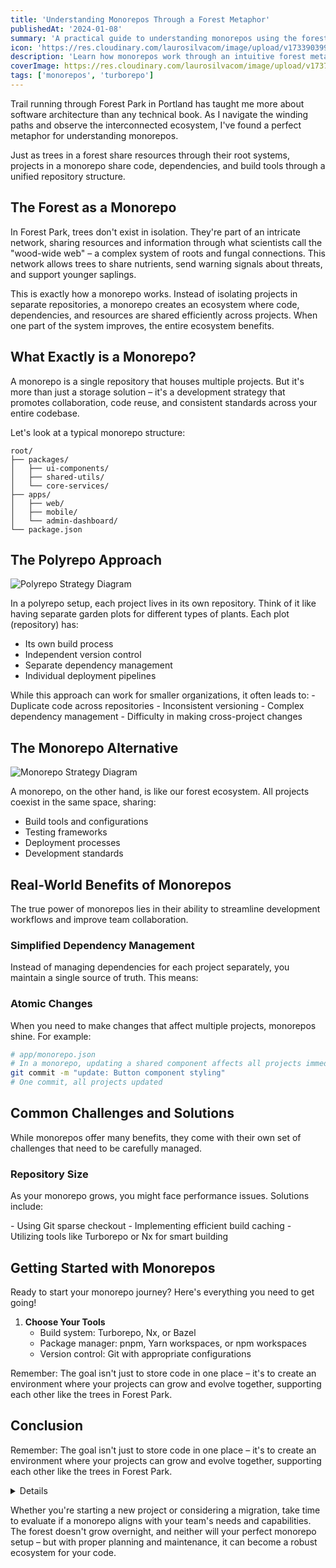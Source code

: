 ```yaml
---
title: 'Understanding Monorepos Through a Forest Metaphor'
publishedAt: '2024-01-08'
summary: 'A practical guide to understanding monorepos using the forest ecosystem as a metaphor'
icon: 'https://res.cloudinary.com/laurosilvacom/image/upload/v1733903998/laurosilvacom/lauro/icons/apbiew0qgkqsipxo4xed.png'
description: 'Learn how monorepos work through an intuitive forest metaphor, exploring their architecture, benefits, and practical implementation strategies.'
coverImage: https://res.cloudinary.com/laurosilvacom/image/upload/v1737787041/laurosilvacom/blog-images/qk3ridiywhjxrunwc3ez.jpg
tags: ['monorepos', 'turborepo']
---
```


Trail running through Forest Park in Portland has taught me more about software architecture than any technical book. As I navigate the winding paths and observe the interconnected ecosystem, I've found a perfect metaphor for understanding monorepos.

<Callout emoji="🌈">
	Just as trees in a forest share resources through their root
	systems, projects in a monorepo share code, dependencies, and
	build tools through a unified repository structure.
</Callout>

## The Forest as a Monorepo

In Forest Park, trees don't exist in isolation. They're part of an intricate network, sharing resources and information through what scientists call the "wood-wide web" – a complex system of roots and fungal connections. This network allows trees to share nutrients, send warning signals about threats, and support younger saplings.

This is exactly how a monorepo works. Instead of isolating projects in separate repositories, a monorepo creates an ecosystem where code, dependencies, and resources are shared efficiently across projects. When one part of the system improves, the entire ecosystem benefits.

## What Exactly is a Monorepo?

<InfoBox type="info">
	A monorepo is a single repository that houses multiple
	projects. But it's more than just a storage solution – it's a
	development strategy that promotes collaboration, code reuse,
	and consistent standards across your entire codebase.
</InfoBox>

Let's look at a typical monorepo structure:

```tsx
root/
├── packages/
│   ├── ui-components/
│   ├── shared-utils/
│   └── core-services/
├── apps/
│   ├── web/
│   ├── mobile/
│   └── admin-dashboard/
└── package.json
```

## The Polyrepo Approach

<Image
	src="https://res.cloudinary.com/laurosilvacom/image/upload/v1733373636/laurosilvacom/lauro/blog%20posts/axrvzhgh0ogpkvgyii6w.png"
	alt="Polyrepo Strategy Diagram"
/>

In a polyrepo setup, each project lives in its own repository. Think of it like having separate garden plots for different types of plants. Each plot (repository) has:

- Its own build process
- Independent version control
- Separate dependency management
- Individual deployment pipelines

<InfoBox type="warning">
	While this approach can work for smaller organizations, it
	often leads to: - Duplicate code across repositories -
	Inconsistent versioning - Complex dependency management -
	Difficulty in making cross-project changes
</InfoBox>

## The Monorepo Alternative

<Image
	src="https://res.cloudinary.com/laurosilvacom/image/upload/v1733373636/laurosilvacom/lauro/blog%20posts/mywkavybsyanqicf5myb.png"
	alt="Monorepo Strategy Diagram"
/>

A monorepo, on the other hand, is like our forest ecosystem. All projects coexist in the same space, sharing:

- Build tools and configurations
- Testing frameworks
- Deployment processes
- Development standards

## Real-World Benefits of Monorepos

<Callout emoji="💡">
	The true power of monorepos lies in their ability to streamline
	development workflows and improve team collaboration.
</Callout>

### Simplified Dependency Management

Instead of managing dependencies for each project separately, you maintain a single source of truth. This means:

<Table
	data={{
		headers: ['Benefit', 'Impact'],
		rows: [
			['Version Control', 'No conflicts between projects'],
			['Updates', 'Easier updates across all projects'],
			['Storage', 'Reduced disk space and installation time'],
			['Consistency', 'Same versions across your codebase']
		]
	}}
/>

### Atomic Changes

When you need to make changes that affect multiple projects, monorepos shine. For example:

```bash
# app/monorepo.json
# In a monorepo, updating a shared component affects all projects immediately
git commit -m "update: Button component styling"
# One commit, all projects updated
```

## Common Challenges and Solutions

<InfoBox type="warning">
	While monorepos offer many benefits, they come with their own
	set of challenges that need to be carefully managed.
</InfoBox>

### Repository Size

As your monorepo grows, you might face performance issues. Solutions include:

<Demo>
	- Using Git sparse checkout - Implementing efficient build
	caching - Utilizing tools like Turborepo or Nx for smart
	building
</Demo>

## Getting Started with Monorepos

Ready to start your monorepo journey? Here's everything you
need to get going!

1. **Choose Your Tools**
   - Build system: Turborepo, Nx, or Bazel
   - Package manager: pnpm, Yarn workspaces, or npm workspaces
   - Version control: Git with appropriate configurations

Remember: The goal isn't just to store code in one place – it's
to create an environment where your projects can grow and
evolve together, supporting each other like the trees in Forest
Park.

## Conclusion

Remember: The goal isn't just to store code in one place – it's
to create an environment where your projects can grow and
evolve together, supporting each other like the trees in Forest
Park.

<Details title="More on forests stuff!">
	Like a forest, a well-maintained monorepo creates an ecosystem
	where projects can thrive together. While it requires initial
	setup and ongoing maintenance, the benefits of improved
	collaboration, simplified dependency management, and atomic
	changes make it a compelling choice for many teams.
</Details>

Whether you're starting a new project or considering a
migration, take time to evaluate if a monorepo aligns with your
team's needs and capabilities. The forest doesn't grow
overnight, and neither will your perfect monorepo setup – but
with proper planning and maintenance, it can become a robust
ecosystem for your code.
